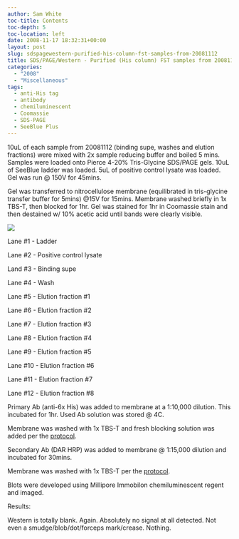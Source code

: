 ```yaml
---
author: Sam White
toc-title: Contents
toc-depth: 5
toc-location: left
date: 2008-11-17 18:32:31+00:00
layout: post
slug: sdspagewestern-purified-his-column-fst-samples-from-20081112
title: SDS/PAGE/Western - Purified (His column) FST samples from 20081112
categories:
  - "2008"
  - "Miscellaneous"
tags:
  - anti-His tag
  - antibody
  - chemiluminescent
  - Coomassie
  - SDS-PAGE
  - SeeBlue Plus
---
```


10uL of each sample from 20081112 (binding supe, washes and elution fractions) were mixed with 2x sample reducing buffer and boiled 5 mins. Samples were loaded onto Pierce 4-20% Tris-Glycine SDS/PAGE gels. 10uL of SeeBlue ladder was loaded. 5uL of positive control lysate was loaded. Gel was run @ 150V for 45mins.

Gel was transferred to nitrocellulose membrane (equilibrated in tris-glycine transfer buffer for 5mins) @15V for 15mins. Membrane washed briefly in 1x TBS-T, then blocked for 1hr. Gel was stained for 1hr in Coomassie stain and then destained w/ 10% acetic acid until bands were clearly visible.

![](https://eagle.fish.washington.edu/Arabidopsis/SDS-PAGE/20081117.JPG)

Lane #1 - Ladder

Lane #2 - Positive control lysate

Land #3 - Binding supe

Lane #4 - Wash

Lane #5 - Elution fraction #1

Lane #6 - Elution fraction #2

Lane #7 - Elution fraction #3

Lane #8 - Elution fraction #4

Lane #9 - Elution fraction #5

Lane #10 - Elution fraction #6

Lane #11 - Elution fraction #7

Lane #12 - Elution fraction #8

Primary Ab (anti-6x His) was added to membrane at a 1:10,000 dilution. This incubated for 1hr. Used Ab solution was stored @ 4C.

Membrane was washed with 1x TBS-T and fresh blocking solution was added per the [protocol](/protocol#tocWestern).

Secondary Ab (DAR HRP) was added to membrane @ 1:15,000 dilution and incubated for 30mins.

Membrane was washed with 1x TBS-T per the [protocol](/protocol#tocWestern).

Blots were developed using Millipore Immobilon chemiluminescent regent and imaged.



Results:

Western is totally blank. Again. Absolutely no signal at all detected. Not even a smudge/blob/dot/forceps mark/crease. Nothing.
